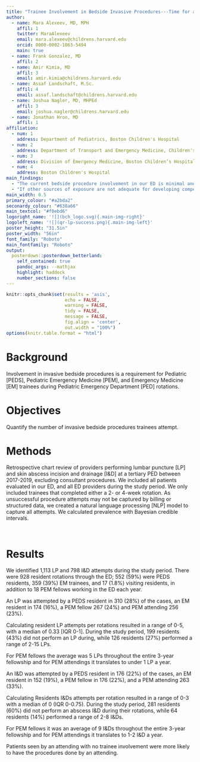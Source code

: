 ```yaml
---
title: "Trainee Involvement in Bedside Invasive Procedures---Time for a Paradigm Shift"
author:
  - name: Mara Alexeev, MD, MPH
    affil: 1
    twitter: MaraAlexeev
    email: mara.alexeev@childrens.harvard.edu
    orcid: 0000-0002-1063-5494
    main: true
  - name: Frank Gonzalez, MD
    affil: 2
  - name: Amir Kimia, MD
    affil: 3
    email: amir.kimia@childrens.harvard.edu
  - name: Assaf Landschaft, M.Sc.
    affil: 4
    email: assaf.landschaft@childrens.harvard.edu
  - name: Joshua Nagler, MD, MHPEd
    affil: 3
    email: joshua.nagler@childrens.harvard.edu
  - name: Jonathan Hron, MD
    affil: 1
affiliation:
  - num: 1
    address: Department of Pediatrics, Boston Children's Hospital
  - num: 2
    address: Department of Transport and Emergency Medicine, Children's Hospital, Los Angeles
  - num: 3
    address: Division of Emergency Medicine, Boston Children’s Hospital
  - num: 4
    address: Boston Children's Hospital
main_findings:
  - "The current bedside procedure involvement in our ED is minimal and unevenly distributed."
  - "If other sources of exposure are not adequate for developing compentence, mitigation strategies should be considered." 
main_width: 0.5
primary_colour: "#a2bda2"
seconardy_colour: "#638a66"
main_textcol: "#f0ebd6"
logoright_name: '![](bch_logo.svg){.main-img-right}'
logoleft_name: '![](qr-lp-success.png){.main-img-left}'
poster_height: "31.5in"
poster_width: "56in"
font_family: "Roboto"
main_fontfamily: "Roboto"
output: 
  posterdown::posterdown_betterland:
    self_contained: true
    pandoc_args: --mathjax
    highlight: haddock
    number_sections: false
---
```

```r
knitr::opts_chunk$set(results = 'asis',
                      echo = FALSE,
                      warning = FALSE,
                      tidy = FALSE,
                      message = FALSE,
                      fig.align = 'center',
                      out.width = "100%")
options(knitr.table.format = "html") 
```

# Background

Involvement in invasive bedside procedures is a requirement for Pediatric [PEDS], Pediatric Emergency Medicine [PEM], and Emergency Medicine [EM] trainees during Pediatric Emergency Department [PED] rotations.

# Objectives

Quantify the number of invasive bedside procedures trainees attempt.

# Methods

Retrospective chart review of providers performing lumbar puncture [LP] and skin abscess incision and drainage [I&D] at a tertiary PED between 2017-2019, excluding consultant procedures. We included all patients evaluated in our ED, and all ED providers during the study period. We only included trainees that completed either a 2- or 4-week rotation. As unsuccessful procedure attempts may not be captured by billing or structured data, we created a natural language processing [NLP] model to capture all attempts. We calculated prevalence with Bayesian credible intervals.

<br>

# Results

We identified 1,113 LP and 798 I&D attempts during the study period. There were 928 resident rotations through the ED; 552 (59%) were PEDS residents, 359 (39%) EM trainees, and 17 (1.8%) visiting residents, in addition to 18 PEM fellows working in the ED each year. 
 
An LP was attempted by a PEDS resident in 310 (28%) of the cases, an EM resident in 174 (16%), a PEM fellow 267 (24%) and PEM attending 256 (23%). 

Calculating resident LP attempts per rotations resulted in a range of 0-5, with a median of 0.33 [IQR 0-1]. During the study period, 199 residents (43%) did not perform an LP during, while 126 residents (27%) performed a range of 2-15 LPs. 

For PEM fellows the average was 5 LPs throughout the entire 3-year fellowship and for PEM attendings it translates to under 1 LP a year.
 
An I&D was attempted by a PEDS resident in 176 (22%) of the cases, an EM resident in 152 (19%), a PEM fellow in 176 (22%), and  a PEM attending 263 (33%). 

Calculating Residents I&Ds attempts per rotation resulted in a range of 0-3 with a median of 0 (IQR 0-0.75). During the study period, 281 residents (60%) did not perform an abscess I&D during their rotations, while 64 residents (14%) performed a range of 2-8 I&Ds. 

For PEM fellows it was an average of 9 I&Ds throughout the entire 3-year fellowship and for PEM attendings it translates to 1-2 I&D a year.

Patients seen by an attending with no trainee involvement were more likely to have the procedures done by an attending.


